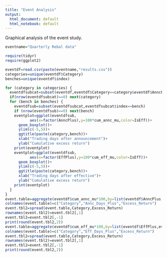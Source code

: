 ---
title: "Event Analysis"
output:
  html_document: default
  html_notebook: default
---

Graphical analysis of the event study.

```{r, message=FALSE,warning=FALSE}
eventname="Quarterly Rebal data"

require(tidyr)
require(ggplot2)

eventdf=read.csv(paste(eventname,"results.csv"))
categories=unique(eventdf$Category)
benches=unique(eventdf$index)

for (category in categories) {
  eventdfsubcat=subset(eventdf,eventdf$Category==category&eventdf$AnncPlus<16)  
  if(nrow(eventdfsubcat)==0) next(category)
  for (bench in benches) {
    eventdfsub=subset(eventdfsubcat,eventdfsubcat$index==bench)
    if (nrow(eventdfsub)==0) next(bench)
    eventplot=ggplot(eventdfsub,
           aes(x=factor(AnncPlus),y=100*cum_annc_mu,color=IsEff))+
      geom_boxplot()+
      ylim(c(-5,5))+
      ggtitle(paste(category,bench))+
      xlab("Trading days after announcement")+
      ylab("Cumulative excess return")
    print(eventplot)
    eventplot=ggplot(eventdfsub,
           aes(x=factor(EffPlus),y=100*cum_eff_mu,color=IsEff))+
      geom_boxplot()+
      ylim(c(-5,5))+
      ggtitle(paste(category,bench))+
      xlab("Trading days after effective")+
      ylab("Cumulative excess return")
    print(eventplot)
  }
}
event.table=aggregate(eventdf$cum_annc_mu*100,by=list(eventdf$AnncPlus,eventdf$Category),FUN=mean)
colnames(event.table)=c("Category","Annc_Days_Plus","Excess_Return")
event.tbl2=spread(event.table,Category,Excess_Return)
rownames(event.tbl2)=event.tbl2[,1]
event.tbl2=event.tbl2[,-1]
print(round(event.tbl2,2))
event.table=aggregate(eventdf$cum_eff_mu*100,by=list(eventdf$EffPlus,eventdf$Category),FUN=mean)
colnames(event.table)=c("Category","Eff_Days_Plus","Excess_Return")
event.tbl2=spread(event.table,Category,Excess_Return)
rownames(event.tbl2)=event.tbl2[,1]
event.tbl2=event.tbl2[,-1]
print(round(event.tbl2,2))
```

